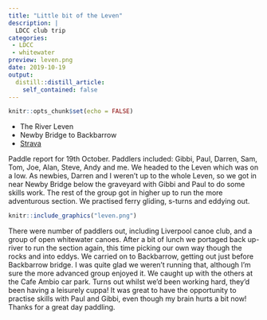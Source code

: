 ```yaml
---
title: "Little bit of the Leven"
description: |
  LDCC club trip
categories: 
 - LDCC
 - whitewater
preview: leven.png
date: 2019-10-19
output:
  distill::distill_article:
    self_contained: false
---
```



```r
knitr::opts_chunk$set(echo = FALSE)
```

- The River Leven
- Newby Bridge to Backbarrow
- [Strava](https://www.strava.com/activities/2800562178)

Paddle report for 19th October.  Paddlers included: Gibbi, Paul, Darren, Sam, Tom, Joe, Alan, Steve, Andy and me. We headed to the Leven which was on a low. As newbies, Darren and I weren't up to the whole Leven, so we got in near Newby Bridge below the graveyard with Gibbi and Paul to do some skills work. The rest of the group got in higher up to run the more adventurous section. We practised ferry gliding, s-turns and eddying out.

```r
knitr::include_graphics("leven.png")
```

There were number of paddlers out, including Liverpool canoe club, and a group of open whitewater canoes. After a bit of lunch we portaged back up-river to run the section again, this time picking our own way though the rocks and into eddys. We carried on to Backbarrow, getting out just before Backbarrow bridge. I was quite glad we weren't running that, although I'm sure the more advanced group enjoyed it. We caught up with the others at the Cafe Ambio car park. Turns out whilst we'd been working hard, they'd been having a leisurely cuppa! It was great to have the opportunity to practise skills with Paul and Gibbi, even though my brain hurts a bit now! Thanks for a great day paddling.
